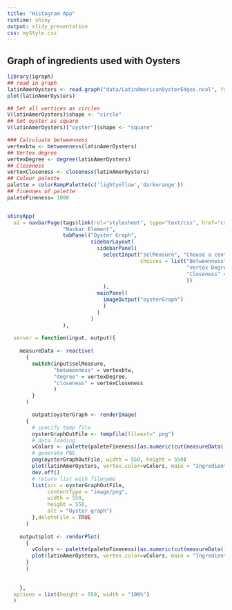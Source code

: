 ```yaml
---
title: "Histogram App"
runtime: shiny
output: slidy_presentation
css: myStyle.css
---
```


## Graph of ingredients used with Oysters


```r
library(igraph)
## read in graph
latinAmerOysters <- read.graph("data/LatinAmericanOysterEdges.ncol", format = "ncol", directed=FALSE)
plot(latinAmerOysters)

## Set all vertices as circles
V(latinAmerOysters)$shape <- "circle"
## Set oyster as square
V(latinAmerOysters)["oyster"]$shape <- "square"

### Calculuate betweenness
vertexbtw <- betweenness(latinAmerOysters)
## Vertex degree
vertexDegree <- degree(latinAmerOysters)
## Closeness
vertexCloseness <- closeness(latinAmerOysters)
## Colour palette
palette = colorRampPalette(c('lightyellow','darkorange'))
## finennes of palette
paleteFineness= 1000


shinyApp(
  ui = navbarPage(tags$link(rel="stylesheet", type="text/css", href="css/myStyle.css"),
                  "Navbar Element",
                  tabPanel("Oyster Graph",
                           sidebarLayout(
                             sidebarPanel(
                               selectInput("selMeasure", "Choose a centrality measure",
                                           choices = list("Betweenness" = "betweenness",
                                                          "Vertex Degree" = "degree",
                                                          "Closeness" = "closeness"
                                                          ))
                               ),
                             mainPanel(
                               imageOutput("oysterGraph")
                               )
                             )
                           )
                  ),
  
  server = function(input, output){
    
    measureData <- reactive(
      {
        switch(input$selMeasure, 
               "betweenness" = vertexbtw,
               "degree" = vertexDegree,
               "closeness" = vertexCloseness
               )
        }
      )

        output$oysterGraph <- renderImage(
      {
        # specify temp file
        oysterGraphOutFile <- tempfile(fileext=".png")
        # data loading
        vColors <- palette(paleteFineness)[as.numeric(cut(measureData(),breaks = paleteFineness))]
        # generate PNG
        png(oysterGraphOutFile, width = 550, height = 550)
        plot(latinAmerOysters, vertex.color=vColors, main = "Ingredients used with oysters in Latin American recipes")
        dev.off()
        # return list with filename
        list(src = oysterGraphOutFile,
             contentType = "image/png",
             width = 550,
             height = 550,
             alt = "Oyster graph")
        },deleteFile = TRUE
      )
    
    output$plot <- renderPlot(
      {
        vColors <- palette(paleteFineness)[as.numeric(cut(measureData(),breaks = paleteFineness))]
        plot(latinAmerOysters, vertex.color=vColors, main = "Ingredients used with oysters in Latin American recipes",vertex.size = 20)
      }
      )
    
    
    },
  options = list(height = 550, width = "100%")
  )
```


